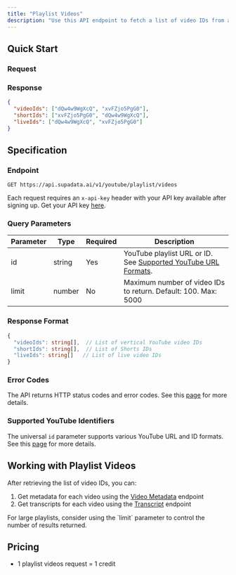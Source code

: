```yaml
---
title: "Playlist Videos"
description: "Use this API endpoint to fetch a list of video IDs from a YouTube playlist."
---
```



## Quick Start

### Request

<CodeGroup>
  <PlaylistVideosNode />
  <PlaylistVideosPython />
  <PlaylistVideosCURL />
</CodeGroup>

### Response

```json
{
  "videoIds": ["dQw4w9WgXcQ", "xvFZjo5PgG0"],
  "shortIds": ["xvFZjo5PgG0", "dQw4w9WgXcQ"],
  "liveIds": ["dQw4w9WgXcQ", "xvFZjo5PgG0"]
}
```

## Specification

### Endpoint

`GET https://api.supadata.ai/v1/youtube/playlist/videos`

Each request requires an `x-api-key` header with your API key available after signing up. Get your API key [here](https://dash.supadata.ai/organizations/api-key).

### Query Parameters

| Parameter | Type   | Required | Description                                                                                                    |
| --------- | ------ | -------- | -------------------------------------------------------------------------------------------------------------- |
| id        | string | Yes      | YouTube playlist URL or ID. See [Supported YouTube URL Formats](/documentation/youtube/supported-url-formats). |
| limit     | number | No       | Maximum number of video IDs to return. Default: 100. Max: 5000                                                 |

### Response Format

```typescript
{
  "videoIds": string[],  // List of vertical YouTube video IDs
  "shortIds": string[],  // List of Shorts IDs
  "liveIds": string[]   // List of live video IDs
}
```

### Error Codes

The API returns HTTP status codes and error codes. See this [page](/documentation/errors) for more details.

### Supported YouTube Identifiers

The universal `id` parameter supports various YouTube URL and ID formats. See this [page](/documentation/youtube/supported-url-formats) for more details.

## Working with Playlist Videos

After retrieving the list of video IDs, you can:

1. Get metadata for each video using the [Video Metadata](/documentation/youtube/video) endpoint
2. Get transcripts for each video using the [Transcript](/documentation/get-transcript) endpoint

<Info>
  For large playlists, consider using the `limit` parameter to control the
  number of results returned.
</Info>

## Pricing

- 1 playlist videos request = 1 credit
